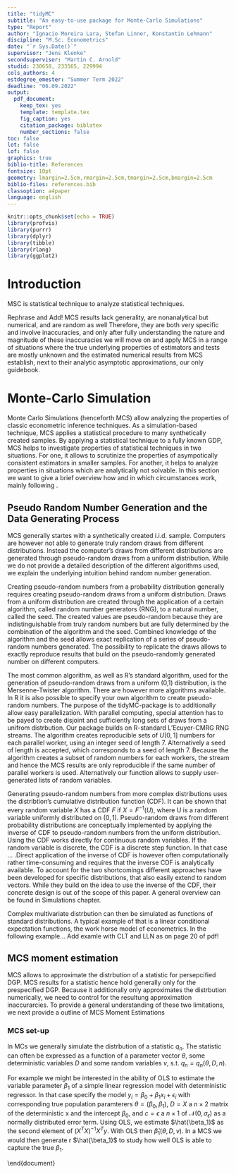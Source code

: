 ```yaml
---
title: "tidyMC"
subtitle: "An easy-to-use package for Monte-Carlo Simulations"
type: "Report"
author: "Ignacio Moreira Lara, Stefan Linner, Konstantin Lehmann"
discipline: "M.Sc. Econometrics"
date: "`r Sys.Date()`"
supervisor: "Jens Klenke"
secondsupervisor: "Martin C. Arnold"
studid: 230658, 233565, 229994
cols_authors: 4
estdegree_emester: "Summer Term 2022"
deadline: "06.09.2022"
output:
  pdf_document:
    keep_tex: yes
    template: template.tex
    fig_caption: yes
    citation_package: biblatex
    number_sections: false
toc: false
lot: false
lof: false
graphics: true
biblio-title: References
fontsize: 10pt
geometry: lmargin=2.5cm,rmargin=2.5cm,tmargin=2.5cm,bmargin=2.5cm
biblio-files: references.bib
classoption: a4paper
language: english
---
```


```r
knitr::opts_chunk$set(echo = TRUE)
library(profvis)
library(purrr)
library(dplyr)
library(tibble)
library(rlang)
library(ggplot2)
```

# Introduction
MSC is statistical technique to analyze statistical techniques. 

Rephrase and Add!
MCS results lack generality,
are nonanalytical but numerical, and are random as well Therefore,
they are both very specific and involve inaccuracies, and only after fully
understanding the nature and magnitude of these inaccuracies we will
move on and apply MCS in a range of situations where the true underlying
properties of estimators and tests are mostly unknown and the
estimated numerical results from MCS establish, next to their analytic
asymptotic approximations, our only guidebook.


# Monte-Carlo Simulation
Monte Carlo Simulations (henceforth MCS) allow analyzing the properties of classic econometric inference techniques. As a simulation-based technique, MCS applies a statistical procedure to many synthetically created samples. By applying a statistical technique to a fully known GDP, MCS helps to investigate properties of statistical techniques in two situations. For one, it allows to scrutinize the properties of asympotically consistent estimators in smaller samples. For another, it helps to analyze properties in situations which are analytically not solvable. In this section we want to give a brief overview how and in which circumstances work, mainly following \citep{kiviet_monte_2011}. 


## Pseudo Random Number Generation and the Data Generating Process
MCS generally startes with a synthetically created i.i.d. sample. Computers are however not able to generate truly random draws from different distributions. Instead the computer's draws from different distributions are generated through pseudo-random draws from a uniform distribution. While we do not provide a detailed description of the different algorithms used, we explain the underlying intuition behind random number generation. 

Creating pseudo-random numbers from a probability distribution generally requires creating pseudo-random draws from a uniform distribution. Draws from a uniform distribution are created through the application of a certain algorithm, called random number generators (RNG), to a natural number, called the seed. The created values are pseudo-random because they are indistinguishable from truly random numbers but are fully determined by the combination of the algorithm and the seed. Combined knowledge of the algorithm and the seed allows exact replication of a series of pseudo-random numbers generated. The possibility to replicate the draws allows to exactly reproduce results that build on the pseudo-randomly generated number on different computers. 

The most common algorithm, as well as R's standard algorithm, used for the generation of pseudo-random draws from a  uniform (0,1) distribution, is the Mersenne-Twister algorithm. There are however more algorithms available. In R it is also possible to specify your own algorithm to create pseudo-random numbers.  The purpose of the tidyMC-package is to additionally allow easy parallelization. With parallel computing, special attention has to be payed to create disjoint and sufficiently long sets of draws from a unifrom distrbution. Our package builds on R-standard L’Ecuyer-CMRG RNG streams. The algorithm creates reproducible sets of $U[0,1]$ numbers for each parallel worker, using an integer seed of length 7. Alternatively a seed of length is accepted, which corresponds to a seed of length 7. Because the algorithm creates a subset of random numbers for each workers, the stream and hence the MCS results are only reproducible if the same number of parallel workers is used. Alternatively our function allows to supply user-generated lists of random variables. 

Generating pseudo-random numbers from more complex distributions uses the distribtion's cumulative distribution function (CDF). It can be shown that every random variable $X$ has a CDF $F$ if $X = F^{-1}(U)$, where U is a random variable uniformly distributed on $(0,1)$. Pseudo-random draws from different probability distributions are conceptually implemented by applying the inverse of CDF to pseudo-random numbers from the uniform distribution. Using the CDF works directly for continuous random variables. If the random variable is discrete, the CDF is a discrete step function. In that case ... .Direct application of the inverse of CDF is however often computationally rather time-consuming and requires that the inverse CDF is analytically available. To account for the two shortcomings different approaches have been developed for specific distributions, that also easily extend to random vectors. While they build on the idea to use the inverse of the CDF, their concrete design is out of the scope of this paper. A general overview can be found in Simulations chapter. 

Complex multivariate distrbution can then be simulated as functions of standard distributions. A typical example of that is a linear conditional expectation functions, the work horse model of econometrics. In the following example... Add examle with CLT and LLN as on page 20 of pdf!

## MCS moment estimation
MCS allows to approximate the distrbution of a statistic for persepcified DGP. MCS results for a statistic hence hold generally only for the prespecified DGP. Because it additionally only approximates the distrbution numerically, we need to control for the resultung approximation inaccurarcies.  To provide a general understanding of these two limitations, we next provide a outline of MCS Moment Estimations 

### MCS set-up

In MCs we generally simulate the distrbution of a statistic $q_n$. The statistic can often be expressed as a function of a parameter vector $\theta$, some deterministic variables $D$ and some random variables $v$, s.t. $q_n = q_n(\theta,D,n)$. 


For example we might be interested in the ability of OLS to estimate the variable parameter $\beta_1$ of a simple linear regression model with deterministic regressor.
In that case specify the model $y_i = \beta_0 + \beta_1 x_i + \epsilon_i$ with corresponding true population paramterers $\theta  = (\beta_0, \beta_1)$, $D = X$ a $n \times 2$ matrix of the deterministic x and the intercept $\beta_0$, and $c = \epsilon$ a $n \times 1$ of $\mathcal{N}(0, \sigma_\epsilon)$ as a normally distributed error term. Using OLS, we estimate $\hat{\beta_1}$ as the second element of $(X^TX)^{-1}X^Ty$. With OLS then $\hat{\beta}_1(\theta, D, v)$. In a MCS we would then generate r $\hat{\beta_1}$ to study how well OLS is able to capture the true $\beta_1$. 




\end{document}

